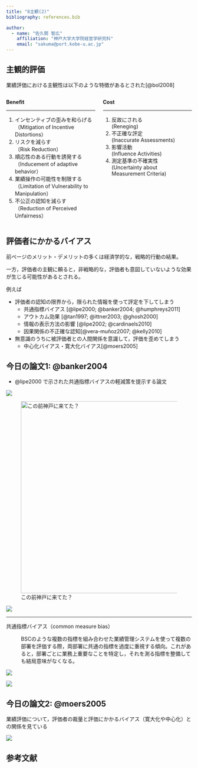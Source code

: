 ```yaml
---
title: "8主観(2)"
bibliography: references.bib

author: 
  - name: "佐久間 智広"
    affiliation: "神戸大学大学院経営学研究科"
    email: "sakuma@port.kobe-u.ac.jp"
---
```


## 主観的評価 {data-name="主観的評価"}

業績評価における主観性は以下のような特徴があるとされた[@bol2008]

::: columns
::: {.column width="50%"}
::: boxbox
**Benefit**

------------------------------------------------------------------------

1.  インセンティブの歪みを和らげる\
    （Mitigation of Incentive Distortions）
2.  リスクを減らす\
    （Risk Reduction）
3.  順応性のある行動を誘発する（Inducement of adaptive behavior）
4.  業績操作の可能性を制限する（Limitation of Vulnerability to Manipulation）
5.  不公正の認知を減らす\
    （Reduction of Perceived Unfairness）
:::
:::

::: {.column width="50%"}
::: boxbox
**Cost**

------------------------------------------------------------------------

1.  反故にされる\
    (Reneging)
2.  不正確な評定\
    (Inaccurate Assessments)
3.  影響活動\
    (Influence Activities)
4.  測定基準の不確実性\
    (Uncertainty about Measurement Criteria)
:::
:::
:::

## 評価者にかかるバイアス {data-name="評価者にかかるバイアス"}

前ページのメリット・デメリットの多くは経済学的な，戦略的行動の結果。

一方，評価者の主観に頼ると，非戦略的な，評価者も意図していないような効果が生じる可能性があるとされる。

例えば

-   評価者の認知の限界から，限られた情報を使って評定を下してしまう
    -   共通指標バイアス [@lipe2000; @banker2004; @humphreys2011]
    -   アウトカム効果 [@tan1997; @ittner2003; @ghosh2000]
    -   情報の表示方法の影響 [@lipe2002; @cardinaels2010]
    -   因果関係の不正確な認知[@vera-muñoz2007; @kelly2010]
-   無意識のうちに被評価者との人間関係を意識して，評価を歪めてしまう
    -   中心化バイアス・寛大化バイアス[@moers2005]

## 今日の論文1: @banker2004 {data-name="今日の論文1"}

-   @lipe2000 で示された共通指標バイアスの軽減策を提示する論文

::: {layout-ncol="2"}
![](images/Rajiv-Banker-5.1.jpg)

![この前神戸に来てた？](images/Screenshot%202023-06-05%20at%2011.17.10.png){width="520"}

![](images/Screenshot%202023-06-05%20at%2011.19.04.png)
:::

------------------------------------------------------------------------

共通指標バイアス（common measure bias）

:   BSCのような複数の指標を組み合わせた業績管理システムを使って複数の部署を評価する際，両部署に共通の指標を過度に重視する傾向。これがあると，部署ごとに業務上重要なことを特定し，それを測る指標を整備しても結局意味がなくなる。

::: {layout="[1,1]"}
![](images/Untitled-03.png)

![](images/Untitled-04.png)
:::

## 今日の論文2: @moers2005 {data-name="今日の論文2"}

業績評価について，評価者の裁量と評価にかかるバイアス（寛大化や中心化）との関係を見ている

![](images/Screenshot%202023-06-05%20at%2011.27.34.png)

## 参考文献

